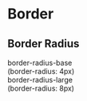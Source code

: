 
<Meta title="Utilities/Border" />

<style>{`
.border-sb__card {
  font-family: "Open Sans", Helvetica, Arial, sans-serif;
  border-radius: 4px;
  background: #FFFFFF;
  box-shadow: rgba(0,0,0,0.10) 0 1px 3px 0;
  border: 1px solid rgba(0,0,0,.1);
  margin: 25px 0 40px;
  padding: 30px 20px;
}

.border-sb__item {
  margin-bottom: 20px;
}

.border-sb__label {
  display: inline-block;
  vertical-align: top;
  width: 320px;
  color: #8d90a1;
  font-family: "Open Sans", Helvetica, Arial, sans-serif;
}

.border-sb__content {
  display: inline-block;
  font-family: "Open Sans", Helvetica, Arial, sans-serif;
  font-size: 14px;
}
`}</style>

# Border

## Border Radius

<div class="border-sb__card">
  <div class="border-sb__item">
    <label class="border-sb__label">border-radius-base</label>
    <div class="border-sb__content">
      <div class="border-radius-base flex flex-middle flex-center" style={{width: '150px', height: '150px', backgroundColor: 'rgba(255, 148, 25, 0.5)', fontSize: 'inherit'}}>(border-radius: 4px)</div>
    </div>
  </div>
  <div class="border-sb__item">
    <label class="border-sb__label text-weight-bold">border-radius-large</label>
    <div class="border-sb__content">
      <div class="border-radius-large flex flex-middle flex-center" style={{width: '150px', height: '150px', backgroundColor: 'rgba(255, 148, 25, 0.5)', fontSize: 'inherit'}}>(border-radius: 8px)</div>
    </div>
  </div>
</div>